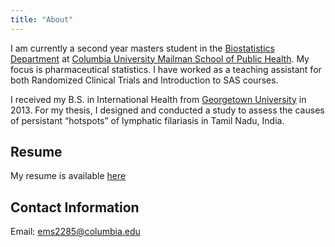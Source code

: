 ```yaml
---
title: "About"
---
```


I am currently a second year masters student in the [Biostatistics Department](https://www.mailman.columbia.edu/become-student/departments/biostatistics) at [Columbia University Mailman School of Public Health](https://www.mailman.columbia.edu/). My focus is pharmaceutical statistics. I have worked as a teaching assistant for both Randomized Clinical Trials and Introduction to SAS courses.


I received my B.S. in International Health from [Georgetown University](https://www.georgetown.edu/) in 2013. For my thesis, I designed and conducted a study to assess the causes of persistant "hotspots" of lymphatic filariasis in Tamil Nadu, India.



## Resume
My resume is available [here](Downloads/Shepard Emma Resume 2017.pdf)



## Contact Information
Email: [ems2285@columbia.edu](mailto:ems2285@columbia.edu)